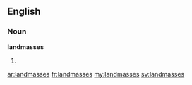 ==English==

===Noun===
'''landmasses'''

# {{plural of|[[landmass]]}}

[[ar:landmasses]]
[[fr:landmasses]]
[[my:landmasses]]
[[sv:landmasses]]